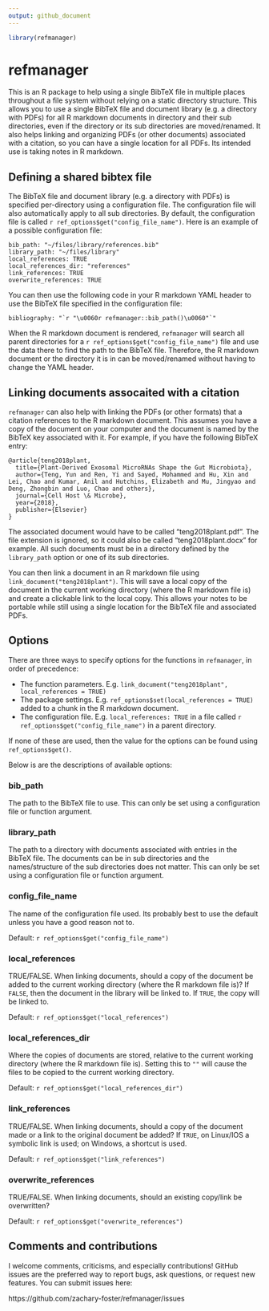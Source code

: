 ```yaml
---
output: github_document
---
```


<!-- README.md is generated from README.Rmd. Please edit that file -->

```r
library(refmanager)
```

# refmanager

This is an R package to help using a single BibTeX file in multiple places throughout a file system without relying on a static directory structure.
This allows you to use a single BibTeX file and document library (e.g. a directory with PDFs) for all R markdown documents in directory and their sub directories, even if the directory or its sub directories are moved/renamed.
It also helps linking and organizing PDFs (or other documents) associated with a citation, so you can have a single location for all PDFs.
Its intended use is taking notes in R markdown.

## Defining a shared bibtex file

The BibTeX file and document library (e.g. a directory with PDFs) is specified per-directory using a configuration file.
The configuration file will also automatically apply to all sub directories.
By default, the configuration file is called `r ref_options$get("config_file_name")`. 
Here is an example of a possible configuration file: 

```
bib_path: "~/files/library/references.bib"
library_path: "~/files/library"
local_references: TRUE
local_references_dir: "references" 
link_references: TRUE
overwrite_references: TRUE
```

You can then use the following code in your R markdown YAML header to use the BibTeX file specified in the configuration file:


`` bibliography: "`r "\u0060r refmanager::bib_path()\u0060"`" ``

When the R markdown document is rendered, `refmanager` will search all parent directories for a `r ref_options$get("config_file_name")` file and use the data there to find the path to the BibTeX file.
Therefore, the R markdown document or the directory it is in can be moved/renamed without having to change the YAML header. 


## Linking documents assocaited with a citation

`refmanager` can also help with linking the PDFs (or other formats) that a citation references to the R markdown document.
This assumes you have a copy of the document on your computer and the document is named by the BibTeX key associated with it.
For example, if you have the following BibTeX entry:

```
@article{teng2018plant,
  title={Plant-Derived Exosomal MicroRNAs Shape the Gut Microbiota},
  author={Teng, Yun and Ren, Yi and Sayed, Mohammed and Hu, Xin and Lei, Chao and Kumar, Anil and Hutchins, Elizabeth and Mu, Jingyao and Deng, Zhongbin and Luo, Chao and others},
  journal={Cell Host \& Microbe},
  year={2018},
  publisher={Elsevier}
}
```

The associated document would have to be called "teng2018plant.pdf".
The file extension is ignored, so it could also be called "teng2018plant.docx" for example.
All such documents must be in a directory defined by the `library_path` option or one of its sub directories.

You can then link a document in an R markdown file using `link_document("teng2018plant")`.
This will save a local copy of the document in the current working directory (where the R markdown file is) and create a clickable link to the local copy.
This allows your notes to be portable while still using a single location for the BibTeX file and associated PDFs.


## Options

There are three ways to specify options for the functions in `refmanager`, in order of precedence:

* The function parameters. E.g. `link_document("teng2018plant", local_references = TRUE)`
* The package settings. E.g. `ref_options$set(local_references = TRUE)` added to a chunk in the R markdown document.
* The configuration file. E.g.  `local_references: TRUE` in a file called `r ref_options$get("config_file_name")` in a parent directory.

If none of these are used, then the value for the options can be found using `ref_options$get()`.

Below is are the descriptions of available options:

### bib_path

The path to the BibTeX file to use. This can only be set using a configuration file or function argument.

### library_path

The path to a directory with documents associated with entries in the BibTeX file. The documents can be in sub directories and the names/structure of the sub directories does not matter. This can only be set using a configuration file or function argument.

### config_file_name

The name of the configuration file used. Its probably best to use the default unless you have a good reason not to.

Default: `r ref_options$get("config_file_name")`

### local_references

TRUE/FALSE. When linking documents, should a copy of the document be added to the current working directory (where the R markdown file is)? If `FALSE`, then the document in the library will be linked to. If `TRUE`, the copy will be linked to.

Default: `r ref_options$get("local_references")`

### local_references_dir

Where the copies of documents are stored, relative to the current working directory (where the R markdown file is). Setting this to `""` will cause the files to be copied to the current working directory.

Default: `r ref_options$get("local_references_dir")`

### link_references

TRUE/FALSE. When linking documents, should a copy of the document made or a link to the original document be added? If `TRUE`, on Linux/IOS a symbolic link is used; on Windows, a shortcut is used.

Default: `r ref_options$get("link_references")`

### overwrite_references

TRUE/FALSE. When linking documents, should an existing copy/link be overwritten?

Default: `r ref_options$get("overwrite_references")`


## Comments and contributions

I welcome comments, criticisms, and especially contributions!
GitHub issues are the preferred way to report bugs, ask questions, or request new features.
You can submit issues here:

https://github.com/zachary-foster/refmanager/issues
